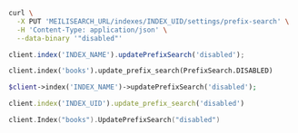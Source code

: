 <CodeGroup>

```bash cURL
curl \
  -X PUT 'MEILISEARCH_URL/indexes/INDEX_UID/settings/prefix-search' \
  -H 'Content-Type: application/json' \
  --data-binary '"disabled"'
```

```javascript JS
client.index('INDEX_NAME').updatePrefixSearch('disabled');
```

```python Python
client.index('books').update_prefix_search(PrefixSearch.DISABLED)
```

```php PHP
$client->index('INDEX_NAME')->updatePrefixSearch('disabled');
```

```ruby Ruby
client.index('INDEX_UID').update_prefix_search('disabled')
```

```go Go
client.Index("books").UpdatePrefixSearch("disabled")
```
</CodeGroup>